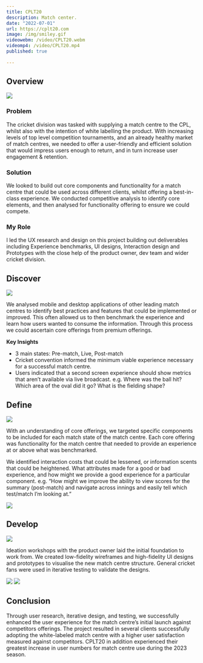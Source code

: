 ```yaml
---
title: CPLT20
description: Match center.
date: "2022-07-01"
url: https://cplt20.com
image: /img/smiley.gif
videowebm: /video/CPLT20.webm
videomp4: /video/CPLT20.mp4
published: true
  
---
```

## Overview 

[![](/img/overview-1-cpl.jpg)]()

### Problem
The cricket division was tasked with supplying a match centre to the CPL, whilst also with the intention of white labelling the product. With increasing levels of top level competition tournaments, and an already healthy market of match centres, we needed to offer a user-friendly and efficient solution that would impress users enough to return, and in turn increase user engagement & retention.

### Solution
We looked to build out core components and functionality for a match centre that could be used across different clients, whilst offering a best-in-class  experience. We conducted competitive analysis to identify core elements, and then analysed for functionality offering to ensure we could compete.

### My Role
I led the UX research and design on this project building out deliverables including Experience benchmarks, UI designs, Interaction design and Prototypes with the close help of the product owner,  dev team and wider cricket division.

## Discover
[![](/img/discover-1-cpl.jpg)]()

We analysed mobile and desktop applications of other leading match centres to identify best practices and features that could be implemented or improved.
This often allowed us to then benchmark the experience and learn how users wanted to consume the information. Through this process we could ascertain core offerings from premium offerings.

**Key Insights**
- 3 main states: Pre-match, Live, Post-match
- Cricket convention informed the minimum viable experience necessary for a successful match centre.
- Users indicated that a second screen experience should show metrics that aren’t available via live broadcast. e.g. Where was the ball hit? Which area of the oval did it go? What is the fielding shape?

## Define
[![](/img/define-1-cpl.jpg)]()

With an understanding of core offerings, we targeted specific components to be included for each match state of the match centre. 
Each core offering was functionality for the match centre that needed to provide an experience at or above what was benchmarked. 

We identified interaction costs that could be lessened, or information scents that could be heightened. What attributes made for a good or bad experience, and how might we provide a good experience for a particular component. e.g. “How might we improve the ability to view scores for the summary (post-match) and navigate across innings and easily tell which test/match I’m looking at.”

[![](/img/develop-1-cpl.jpg)]()

## Develop
[![](/img/develop-2-cpl.jpg)]()

Ideation workshops with the product owner laid the initial foundation to work from. We created low-fidelity wireframes and high-fidelity UI designs and prototypes to visualise the new match centre structure. General cricket fans were used in iterative testing to validate the designs.

[![](/img/develop-3-cpl.jpg)]()
[![](/img/develop-4-cpl.jpg)]()

## Conclusion
Through user research, iterative design, and  testing, we successfully enhanced the user experience for the match centre’s initial launch against competitors offerings. The project resulted in several clients successfully adopting the white-labeled match centre with a higher user satisfaction measured against competitors. CPLT20 in addition experienced their greatest increase in user numbers for match centre use during the 2023 season.

